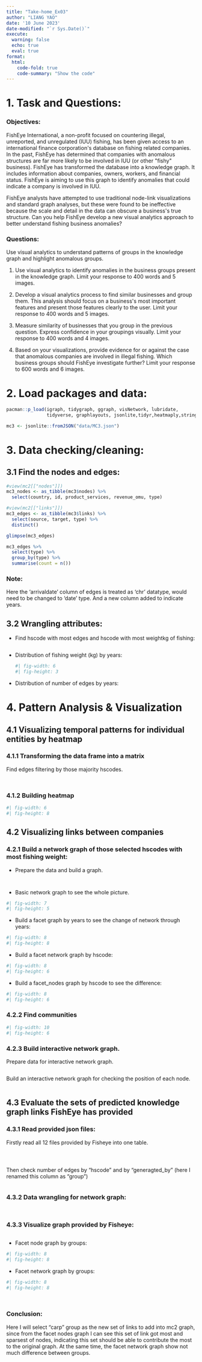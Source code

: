 ```yaml
---
title: "Take-home_Ex03"
author: "LIANG YAO"
date: '10 June 2023'
date-modified: "`r Sys.Date()`"
execute: 
  warning: false
  echo: true
  eval: true
format: 
  html: 
    code-fold: true
    code-summary: "Show the code"
---
```


# 1. Task and Questions:

### Objectives:

FishEye International, a non-profit focused on countering illegal, unreported, and unregulated (IUU) fishing, has been given access to an international finance corporation\'s database on fishing related companies. In the past, FishEye has determined that companies with anomalous structures are far more likely to be involved in IUU (or other \"fishy\" business). FishEye has transformed the database into a knowledge graph. It includes information about companies, owners, workers, and financial status. FishEye is aiming to use this graph to identify anomalies that could indicate a company is involved in IUU.

FishEye analysts have attempted to use traditional node-link visualizations and standard graph analyses, but these were found to be ineffective because the scale and detail in the data can obscure a business\'s true structure. Can you help FishEye develop a new visual analytics approach to better understand fishing business anomalies?

### Questions:

Use visual analytics to understand patterns of groups in the knowledge graph and highlight anomalous groups.

1.  Use visual analytics to identify anomalies in the business groups present in the knowledge graph. Limit your response to 400 words and 5 images.

2.  Develop a visual analytics process to find similar businesses and group them. This analysis should focus on a business\'s most important features and present those features clearly to the user. Limit your response to 400 words and 5 images.

3.  Measure similarity of businesses that you group in the previous question. Express confidence in your groupings visually. Limit your response to 400 words and 4 images.

4.  Based on your visualizations, provide evidence for or against the case that anomalous companies are involved in illegal fishing. Which business groups should FishEye investigate further? Limit your response to 600 words and 6 images.

# 2. Load packages and data:

```r
pacman::p_load(igraph, tidygraph, ggraph, visNetwork, lubridate, 
               tidyverse, graphlayouts, jsonlite,tidyr,heatmaply,stringr)
```

```r
mc3 <- jsonlite::fromJSON("data/MC3.json")
```

# 3. Data checking/cleaning:

## 3.1 Find the nodes and edges:

```r
#view(mc2[["nodes"]])
mc3_nodes <- as_tibble(mc3$nodes) %>%
  select(country, id, product_services, revenue_omu, type)
```

```r
#view(mc2[["links"]])
mc3_edges <- as_tibble(mc3$links) %>%
  select(source, target, type) %>%
  distinct()
```

```r
glimpse(mc3_edges)
```

```r
mc3_edges %>%
  select(type) %>%
  group_by(type) %>%
  summarise(count = n())
```

::: callout-note
### Note:

Here the 'arrivaldate' column of edges is treated as 'chr' datatype, would need to be changed to 'date' type. And a new column added to indicate years.
:::

## 3.2 Wrangling attributes:

-   Find hscode with most edges and hscode with most weightkg of fishing:

    ```r

    ```

-   Distribution of fishing weight (kg) by years:

    ```r
    #| fig-width: 6
    #| fig-height: 3


    ```

-   Distribution of number of edges by years:

# 4. Pattern Analysis & Visualization

## 4.1 Visualizing temporal patterns for individual entities by heatmap

### 4.1.1 Transforming the data frame into a matrix

Find edges filtering by those majority hscodes.

```r

```

```r

```

### 4.1.2 Building heatmap

```r
#| fig-width: 6
#| fig-height: 8


```

## 4.2 Visualizing links between companies

### 4.2.1 Build a network graph of those selected hscodes with most fishing weight:

-   Prepare the data and build a graph.

```r

```

```r

```

-   Basic network graph to see the whole picture.

```r
#| fig-width: 7
#| fig-height: 5


```

-   Build a facet graph by years to see the change of network through years:

```r
#| fig-width: 8
#| fig-height: 8


```

-   Build a facet network graph by hscode:

```r
#| fig-width: 8
#| fig-height: 6


```

-   Build a facet_nodes graph by hscode to see the difference:

```r
#| fig-width: 8
#| fig-height: 6


```

### 4.2.2 Find communities

```r
#| fig-width: 10
#| fig-height: 6


```

### 4.2.3 Build interactive network graph.

Prepare data for interactive network graph.

```r

```

Build an interactive network graph for checking the position of each node.

```r

```

## 4.3 Evaluate the sets of predicted knowledge graph links FishEye has provided

### 4.3.1 Read provided json files:

Firstly read all 12 files provided by Fisheye into one table.

```r

```

```r

```

```r

```

Then check number of edges by "hscode" and by "generagted_by" (here I renamed this column as "group")

```r

```

### 4.3.2 Data wrangling for network graph:

```r

```

```r

```

### 4.3.3 Visualize graph provided by Fisheye:

```r

```

-   Facet node graph by groups:

```r
#| fig-width: 8
#| fig-height: 8


```

-   Facet network graph by groups:

```r
#| fig-width: 8
#| fig-height: 8

 
```

::: callout-caution
### Conclusion:

Here I will select "carp" group as the new set of links to add into mc2 graph, since from the facet nodes graph I can see this set of link got most and sparsest of nodes, indicating this set should be able to contribute the most to the original graph. At the same time, the facet network graph show not much difference between groups.
:::
